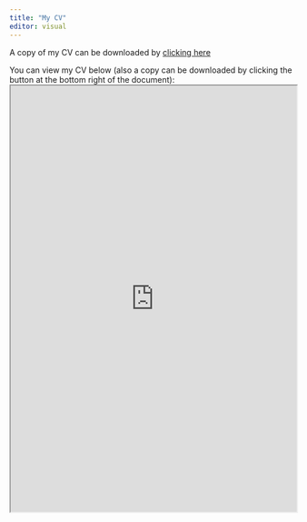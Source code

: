 ```yaml
---
title: "My CV"
editor: visual
---
```


A copy of my CV can be downloaded by [clicking here](https://1drv.ms/b/s!AsOqrqp0wphPg_BeqMmEAVRgIpSSZw?e=pkYn2i)

You can view my CV below (also a copy can be downloaded by clicking the button at the bottom right of the document):
<iframe width="100%" height="750" src="https://onedrive.live.com/embed?cid=4F98C274AAAEAAC3&resid=4F98C274AAAEAAC3%2163582&authkey=AB0UagPr8SyDZFQ&em=2" ></iframe>